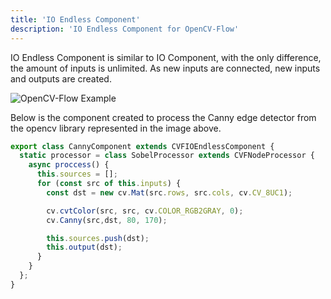 ```yaml
---
title: 'IO Endless Component'
description: 'IO Endless Component for OpenCV-Flow'
---
```


IO Endless Component is similar to IO Component, with the only difference, the amount of inputs is unlimited. 
As new inputs are connected, new inputs and outputs are created.

![OpenCV-Flow Example](../assets/canny_io_endless_comp.webp)

Below is the component created to process the Canny edge detector from the opencv library represented in the image above.

```typescript
export class CannyComponent extends CVFIOEndlessComponent {
  static processor = class SobelProcessor extends CVFNodeProcessor {
    async proccess() {
      this.sources = [];
      for (const src of this.inputs) {
        const dst = new cv.Mat(src.rows, src.cols, cv.CV_8UC1);

        cv.cvtColor(src, src, cv.COLOR_RGB2GRAY, 0);
        cv.Canny(src,dst, 80, 170);

        this.sources.push(dst);
        this.output(dst);
      }
    }
  };
}
```